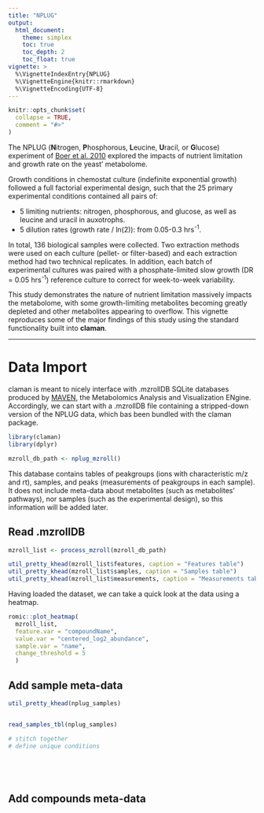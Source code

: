 ```yaml
---
title: "NPLUG"
output: 
  html_document:
    theme: simplex
    toc: true
    toc_depth: 2
    toc_float: true
vignette: >
  %\VignetteIndexEntry{NPLUG}
  %\VignetteEngine{knitr::rmarkdown}
  %\VignetteEncoding{UTF-8}
---
```


```r
knitr::opts_chunk$set(
  collapse = TRUE,
  comment = "#>"
)
```

The NPLUG (**N**itrogen, **P**hosphorous, **L**eucine, **U**racil, or **G**lucose) experiment of [Boer et al. 2010](https://pubmed.ncbi.nlm.nih.gov/19889834/) explored the impacts of nutrient limitation and growth rate on the yeast' metabolome.

Growth conditions in chemostat culture (indefinite exponential growth) followed a full factorial experimental design, such that the 25 primary experimental conditions contained all pairs of:

- 5 limiting nutrients: nitrogen, phosphorous, and glucose, as well as leucine and uracil in auxotrophs.
- 5 dilution rates (growth rate / ln(2)): from 0.05-0.3 hrs^-1^.

In total, 136 biological samples were collected. Two extraction methods were used on each culture (pellet- or filter-based) and each extraction method had two technical replicates. In addition, each batch of experimental cultures was paired with a phosphate-limited slow growth (DR = 0.05 hrs^-1^) reference culture to correct for week-to-week variability.

This study demonstrates the nature of nutrient limitation massively impacts the metabolome, with some growth-limiting metabolites becoming greatly depleted and other metabolites appearing to overflow. This vignette reproduces some of the major findings of this study using the standard functionality built into **claman**.

***

# Data Import

claman is meant to nicely interface with .mzrollDB SQLite databases produced by [MAVEN](https://github.com/eugenemel/maven), the Metabolomics Analysis and Visualization ENgine. Accordingly, we can start with a .mzrollDB file containing a stripped-down version of the NPLUG data, which bas been bundled with the claman package.

```r
library(claman)
library(dplyr)

mzroll_db_path <- nplug_mzroll()
```

This database contains tables of peakgroups (ions with characteristic m/z and rt), samples, and peaks (measurements of peakgroups in each sample). It does not include meta-data about metabolites (such as metabolites' pathways), nor samples (such as the experimental design), so this information will be added later.

## Read .mzrollDB

```r
mzroll_list <- process_mzroll(mzroll_db_path)

util_pretty_khead(mzroll_list$features, caption = "Features table")
util_pretty_khead(mzroll_list$samples, caption = "Samples table")
util_pretty_khead(mzroll_list$measurements, caption = "Measurements table")
```

Having loaded the dataset, we can take a quick look at the data using a heatmap.

```r
romic::plot_heatmap(
  mzroll_list,
  feature.var = "compoundName",
  value.var = "centered_log2_abundance",
  sample.var = "name",
  change_threshold = 5
  )
```

## Add sample meta-data

```r
util_pretty_khead(nplug_samples)


read_samples_tbl(nplug_samples)

# stitch together
# define unique conditions


    



```

## Add compounds meta-data